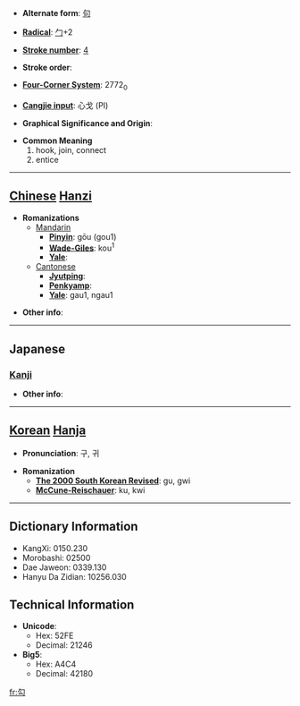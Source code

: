 * '''Alternate form''': [[句]]

* '''[[Wiktionary:Chinese radical index| Radical]]''': [[Wiktionary:Chinese radical index 勹|勹]]+2

* '''[[Wiktionary:Chinese total strokes index|Stroke number]]''': [[Wiktionary:Chinese total strokes index 4|4]]

* '''Stroke order''': 

* '''[[Wiktionary:Chinese four corner index|Four-Corner System]]''': 2772<sub>0</sub>

* '''[[Wiktionary:Chinese Cangjie index|Cangjie input]]''': 心戈 (PI)

* '''Graphical Significance and Origin''': 

* '''Common Meaning'''
*#hook, join, connect
*# entice


----

== [[Chinese]] [[Hanzi]] ==

* '''Romanizations'''
** [[Mandarin]]
*** '''[[Pinyin]]''': gōu (gou1)
*** '''[[Wade-Giles]]''': kou<sup>1</sup>
*** '''[[Yale]]''': 
**[[Cantonese]]
***'''[[Jyutping]]''':
***'''[[Penkyamp]]''': 
***'''[[Yale]]''': gau1, ngau1

* '''Other info''': 

----

==Japanese==
===[[Kanji]]===
{{kanji|on readings=[[こう]] (kō)|kun readings=[[のぞく]] (nozoku), [[まがる]] (magaru), [[かぎ]] (kagi)}}

* '''Other info''':  

----

== [[Korean]] [[Hanja]] ==

* '''Pronunciation''': 구, 귀

* '''Romanization'''
** '''[[The 2000 South Korean Revised Romanization|The 2000 South Korean Revised]]''': gu, gwi
** '''[[McCune-Reischauer]]''': ku, kwi

----

== Dictionary Information ==

* KangXi: 0150.230
* Morobashi: 02500
* Dae Jaweon: 0339.130
* Hanyu Da Zidian: 10256.030

== Technical Information ==

* '''Unicode''':
** Hex: 52FE
** Decimal: 21246
* '''Big5''':
** Hex: A4C4
** Decimal: 42180

[[fr:勾]]